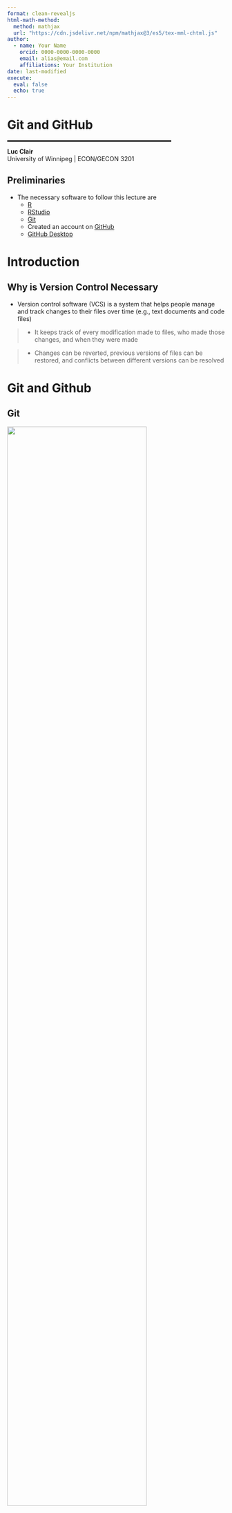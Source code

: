 ```yaml
---
format: clean-revealjs
html-math-method:
  method: mathjax
  url: "https://cdn.jsdelivr.net/npm/mathjax@3/es5/tex-mml-chtml.js"
author:
  - name: Your Name
    orcid: 0000-0000-0000-0000
    email: alias@email.com
    affiliations: Your Institution
date: last-modified
execute: 
  eval: false
  echo: true
---
```


# Git and GitHub {.title-slide}

<hr style="width: 75%; text-align: left; margin-left: 0; border: 1px solid black;">

**Luc Clair**\
University of Winnipeg \| ECON/GECON 3201

## Preliminaries

-   The necessary software to follow this lecture are
    -   [R](https://www.r-project.org/)
    -   [RStudio](https://www.rstudio.com/products/rstudio/download/preview/)
    -   [Git](https://git-scm.com/downloads)
    -   Created an account on [GitHub](https://github.com/)
    -   [GitHub Desktop](https://desktop.github.com/download/)

# Introduction

## Why is Version Control Necessary

-   Version control software (VCS) is a system that helps people manage and track changes to their files over time (e.g., text documents and code files)

> -   It keeps track of every modification made to files, who made those changes, and when they were made

> -   Changes can be reverted, previous versions of files can be restored, and conflicts between different versions can be resolved

# Git and Github

## Git

![](images/fig_1.png){width="80%" fig-align="center"}

## What is Git?

-   Git is a popular VCS

> -   Allows multiple collaborators to work on the same project simultaneously, manage changes, and share work effectively
> -   Git’s greatest strength is its facilitation of collaboration
> -   It has been described as “track changes on steroids” or as “a marriage between Dropbox and Microsoft Word’s ‘Track Changes’ feature”

## Git Repository

-   Git tracks the changes of a set files in a Git enabled folder or **directory**

> -   The Git enabled directory is known as a **repository** (repo)

> -   One uses Git to flag any saved changes made to files in the repository

## Git Repository (cont'd)

![](images/fig_2.png){fig-align="center"}

## Changes and Checkpoints

-   Git can then save a version (snapshot) of repository files at a given moment in time

> -   This is known as a **commit**

> -   Each commit has a message explaining what was changed, keeping track of the project’s progress

## Branches

-   Git allows you to create **branches**, which are akin to an alternate version of the repository to experiment with new ideas

> -   Once you’re happy with the changes, you can **merge** these branches back into the main project

> -   A branch is a separate line of development

> -   The main branch is usually called main or master

## Collaboration

-   You can store your repository on a remote server (e.g., GitHub) and everyone can access it

> -   When someone makes changes, you can **pull** those changes into your local repository (folder on your computer)

> -   Similarly, when you make changes, you can push them to the remote server so your team can see and use them

## Track and Undo Changes

-   Git tracks every change you make

> -   If you realize you made a mistake or want to revisit an earlier version of your work, you can easily go back to previous commits

> -   This helps ensure you don’t lose valuable work and can always correct errors

## GitHub

-   GitHub is a web-based platform that helps researchers manage, share, and collaborate on code projects using Git

> -   It provides a cloud-based space where you can store your Git repositories and interact with other developers’ projects

> -   GitHub has become one of the most popular platforms for open-source and private software development, but it’s also used for data science, documentation, and more

> -   It was used to develop R Studio

## GitHub

### Key features

1.  **Hosting Git repositories**: GitHub stores your Git repositories in the cloud, making it easy for others to collaborate on your project or for you to access it from diﬀerent locations

> 2.  **Collaboration tools**: GitHub allows multiple people to contribute to a project

## GitHub

### Key features (cont'd)

3.  **Pull requests**: A way for contributors to suggest changes

    > -   The project maintainer can review the changes, discuss them, and decide whether to merge them into the project

> 4.  **Issues**: A way to track bugs, enhancements, or any tasks related to the project

> 5.  **Code Reviews**: Before accepting contributions, you can review and discuss the changes to ensure code quality

## GitHub

### Key features (cont'd)

6.  **Branching and Merging**: Like Git, GitHub supports creating branches for different features or experiments

    > -   Team members can work on these branches and later merge them into the main codebase

> 7.  **Version Control and History**: GitHub stores a complete history of your project, so you can see what has changed over time, who made thechanges, and when

## GitHub

### Key features (cont'd)

8.  **GitHub Pages**: GitHub provides a free hosting service for static websites, allowing you to build and deploy websites directly from your GitHub repository

> 9.  **Documentation and Wikis**: GitHub lets you include documentation for your projects, and it also supports wikis where you can add more detailed, structured information about your project

# Link RStudio Project to GitHub

## Link RStudio Project to GitHub

-   There are a couple of ways to start our workflow

    > 1.  Create a new Git repository on GitHub, then link it to an RStudio project
    > 2.  Create a new RStudio project, then link it to GitHub

> -   Focus on number 1 for now

## Link RStudio Project to GitHub (cont'd)

-   Why do it this way?

    > -   The first half of this workflow is applicable to all projects, not just those in RStudio

## Create Git Repository on GitHub

1.  Go to [github.com](github.com) and sign in

> -   On your home page, click the ![](images/fig_3.png) button

## Create Git Repository on GitHub (cont'd)

2.  Enter the name of the repository

![](images/fig_4.png){fig-align="center"}

## Create Git Repository on GitHub (cont'd)

3.  Choose whether you want the repository to be public or private

![](images/fig_4a.png){fig-align="center"}

## Create Git Repository on GitHub (cont'd)

4.  Add a README file, which gives a description of your project

![](images/fig_4b.png){fig-align="center"}

## Create Git Repository on GitHub (cont'd)

5.  Choose a license, then press **Create**

![](images/fig_4c.png){fig-align="center"}

## Create Git Repository on GitHub (cont'd)

-   Your repository has been created

::: incremental
-   Here are a few things to notice
:::

![](images/fig_5.png){fig-align="center"}

## Create Git Repository on GitHub (cont'd)

-   Git defaults to the `main` branch

![](images/fig_5a.png){fig-align="center"}

## Create Git Repository on GitHub (cont'd)

-   The commit message and commit ID

![](images/fig_5b.png){fig-align="center"}

## Create Git Repository on GitHub (cont'd)

-   Two files were created: LICENSE and README.md

> -   Note the files created have the same Git message

![](images/fig_5c.png){fig-align="center"}

## Create Git Repository on GitHub (cont'd)

-   LICENSE refers to the license chosen when creating the repository

![](images/fig_5d.png){fig-align="center"}

## Create Git Repository on GitHub (cont'd)

-   README.md is the landing page for your repository

> -   It is where you describe your repository (more on this later)

![](images/fig_5e.png){fig-align="center"}

## Clone GitHub Repository in GitHub Desktop

-   Open GitHub Desktop and log in (if you are currently logged out)

![](images/fig_43.png){fig-align="center" width="75%"}

## Clone GitHub Repository in GitHub Desktop (cont'd)

-   On the left-hand-side, you will notice a list of your GitHub repositories

> -   Choose the repository you wish to make a copy to your local computer
> -   Then select "Clone **username/repo**", where **username/repo** is your GitHub username and repo is the name of the repository
> -   In this example it is **clairl/demo**

## Clone GitHub Repository in GitHub Desktop (cont'd)

-   Choose the location for the clone of the GitHub repo on your local computer and click **Clone**

![](images/fig_44.png){fig-align="center"}

## Clone GitHub Repository in GitHub Desktop (cont'd)

![](images/fig_45.png){fig-align="center"}

## Link GitHub Repository to RStudio

-   Open RStudio and create a new project

![](images/fig_8.png){fig-align="center"}

## Link GitHub Repository to RStudio (cont'd)

-   Choose **Existing Directory**

![](images/fig_46.png){fig-align="center"}

## Link GitHub Repository to RStudio (cont'd)

-   Choose the location of your GitHub repo on your local machine and click **Create Project**

![](images/fig_47.png){fig-align="center"}

## Link GitHub Repository to RStudio (cont'd)

-   We are now free to work on our repo files in RStudio

![](images/fig_12.png){fig-align="center"}

## Link GitHub Repository to RStudio (cont'd)

-   Note the two new files created: `.gitignore` and `demo.Rproj`

![](images/fig_12a.png){fig-align="center"}

## Link GitHub Repository to RStudio (cont'd)

-   `.gitignore` files are special files where we include a list of files we want to exclude from our GitHub repository

    > -   We will cover this later

> -   `demo.Rproj` is the R project file

## Link GitHub Repository to RStudio (cont'd)

-   Check Github Desktop

![](images/fig_48.png){fig-align="center"}

## Link GitHub Repository to RStudio (cont'd)

-   We see our two newly created files listed on the left-hand-side

> -   The green plus signs indicate that these files were added to the repo
> -   We can click on each file to observe the changes made
> -   New text is highlighted in green, old text is highlighted in red\
> -   Note: LICENSE and README.md were created during the initial commit and we did not alter them

## Link GitHub Repository to RStudio (cont'd)

-   Add comment for the commit, e.g., "Linked RStudio project"

![](images/fig_49.png){fig-align="center"}

## Push to Origin

-   Origin refers to the origin repo, which is the repository hosted on GitHub.com

> -   Press **Push origin** to update files on GitHub.com

![](images/fig_17.png){fig-align="center"}

## Push to Origin (cont'd)

-   `.gitignore` and `demo.Rproj` are now on GitHub.com

> -   Note the different commit messages and commit ID

![](images/fig_50.png){fig-align="center"}

# Make Local Changes

## Local Changes

-   **Local changes** refer to changes made to files saved on your computer

> -   When we make changes to project files, we want to update our GitHub repo to reflect these changes

> -   Return to RStudio and create a new R script and add the code `2+2`

> -   Save the new R script as `addition.R`

> -   Note that the new R file is saved in the project directory

## Local Changes (cont'd)

![](images/fig_13.png){fig-align="center"}

## Review files and Commit (cont'd)

-   `addition.R` is a new file, which is why we see green plus sign

![](images/fig_51.png){fig-align="center"}

## Review Files and Commit (cont'd)

-   Add a message, e.g., "New R Script" and press **Commit to main**

> -   Then, push to origin

## Review Files and Commit (cont'd)

![](images/fig_52a.png){fig-align="center"}

# Revert Commits

## Revert Commits

-   Say we've made changes to our project, but we come to regret them

> -   We want to revert to an older version
> -   E.g., delete `addition.R`

## Revert Commits (cont'd)

![](images/fig_53.png){fig-align="center"}

## Revert Commits (cont'd)

-   The red minus sign indicates that the file has been deleted

> -   Write a comment (e.g., "Delete addition.R"), commit the change, and push to origin

![](images/fig_54.png){fig-align="center"}

## Revert Commits (cont'd)

-   `addition.R` has been removed from the origin repo

![](images/fig_57.png){fig-align="center"}

## Revert Commits (cont'd)

-   To revert the change, return to GitHub Desktop and click the **History** tab

> -   Right click the commit you want to revert and select **Revert changes in commit**

![](images/fig_55a.png){fig-align="center"}

## Revert Commits (cont'd)

-   This reverses the previous commit and creates a new one reinstating the deleted file

> -   Push this new commit to origin

![](images/fig_56.png){fig-align="center"}

## Revert Commits (cont'd)

-   `addition.R` is back in the repo

![](images/fig_59.png){fig-align="center"}

# Collaboration

## Collaboration

-   Most real-world projects involve teamwork

> -   Git and GitHub offer robust tools to manage shared work

> -   Reduce errors, supports transparency, and tracks progress

> -   There are a number of ways in which we can collaborate using Git

> -   Most widely recommended workflow is **branching** and **pull requests**

## Collaborators

-   We can invite collaborators by going to our repository on [GitHub.com](GitHub.com) and selecting **Settings \> Collaborators**

> -   Click **Add people**

![](images/fig_23.png){fig-align="center"}

## Collaborators (cont'd)

-   Search for team members and click **Add to repository**

![](images/fig_24.png){fig-align="center"}

## Collaborators (cont'd)

-   As a collaborator, you can accept an invitation to join a project

![](images/fig_25.png){fig-align="center"}

## Collaborators (cont'd)

![](images/fig_25a.png){fig-align="center"}

## Collaborators (cont'd)

-   To work on a project, follow the steps to clone a repository under **Git Repository to RStudio Project** above

# Branches

## What is a Branch?

-   A **branch** is an independent line of development in your project

> -   By default, every Git repository starts with a branch named `main` (older repos may use `master`)

> -   You can create a *new branch* to work on a feature, fix, or experiment without touching the main codebase or files.

## What is a Branch? (cont'd)

-   Creating a new branch is akin to creating a parallel universe for your project

    > -   It creates a snapshot of the project from the last commit
    > -   You can make changes, commit them, and those changes will only exist on the new branch

> -   When finished, you can merge the branch back into the `main` branch

## Branching and Pull Requests

-   Workflow:

    > 1.  Each contributor creates their own branch
    > 2.  Make changes and commit regularly
    > 3.  Push branch to GitHub
    > 4.  Open a pull request (PR)
    > 5.  Review, discuss, and merge into `main`

## How to Create a Branch

-   In GitHub Desktop, go to **Branch\>New Branch**

![](images/fig_19.png){fig-align="center"}

> -   Note that the new branch will be based on the current branch, which is the `main` branch

## How to Create a Branch (cont'd)

-   Name your branch, e.g., `new_branch` and click **Create Branch**

![](images/fig_20.png){fig-align="center"}

## How to Create a Branch (cont'd)

-   We are now working on a new branch

![](images/fig_21.png){fig-align="center"}

> -   To publish your branch on GitHub, press **Publish branch**

## How to Create a Branch (cont'd)

![](images/fig_22.png){fig-align="center"}

## Make Changes on Branch

-   We can now edit files without altering the main branch

-   E.g., add a comment to your R script

![](images/fig_26.png){fig-align="center"}

## Make Changes on Branch (cont'd)

-   Open GitHub Desktop to review saved changes, commit, and push to origin

![](images/fig_27.png){fig-align="center"}

## Make Changes on Branch (cont'd)

-   On GitHub we can compare the .R file on the two branches

::: {layout-ncol="2"}
![Main Branch](images/fig_28a.png){fig-align="center"}

![New Branch](images/fig_28b.png){fig-align="center"}
:::

## Make a Pull Request

-   Now that we've made a change, we want to incorporate into the main branch

> -   To do this we will make a **pull request**, a request to have changes reviewed, discussed, and accepted into the main branch

> -   There are multiple ways to do a pull request, however, we will focus on using GitHub Desktop

## Make a Pull Request (cont'd)

-   In GitHub Desktop, click **Branch \> Create Pull Request**

![](images/fig_29.png){fig-align="center"}

## Make a Pull Request (cont'd)

-   This will open a GitHub.com window in your browser

> -   You can add a comment (if you want) the click **Create pull request**

![](images/fig_30.png){fig-align="center"}

## Make a Pull Request (cont'd)

-   Collaborators can then review changes made by looking at **Files changed**

![](images/fig_31.png){fig-align="center"}

## Make a Pull Request (cont'd)

-   If you want, you can comment on specific lines within the document

![](images/fig_32.png){fig-align="center"}

## Make a Pull Request (cont'd)

-   Once reviewed, you can leave a comment, approve the changes, or request changes

> -   Click **Submit review**

![](images/fig_33.png){fig-align="center"}

## Make a Pull Request (cont'd)

-   Other collaborators can review the pull request and comments made by other team members

![](images/fig_34.png){fig-align="center"}

## Make a Pull Request (cont'd)

-   Finally, they can accept the changes once everyone is happy

![](images/fig_35.png){fig-align="center"}

## Make a Pull Request (cont'd)

-   Once the changes are accepted, we are given the option to delete the branch

![](images/fig_36.png){fig-align="center"}

# Forks

## Forks

-   A **fork** is an independent copy of someone else's Git repository

> -   It allows people unaffiliated with the project to make edits to project files

> -   To perform a fork press the ![](images/fig_39.png) button on the repository page

> -   Edit a forked repository by making a clone as before

## Pull Requests from Forks

-   A PR from a fork is a way of saying: “Here are my suggested changes. Would you like to include them in your project?”

::: incremental
-   To perform a pull request from a forked repository
    1.  Create a branch and make changes
    2.  Push to your fork
    3.  Open a pull request to the original repository
:::

# README Files

## README Files

-   A README.md is a markdown-formatted file that serves as the main landing page for your GitHub repository

    > -   It's the first thing people see
    > -   It introduces your repository to anyone who visits and explains what it is, how to use it, and why it matters

## README Files (cont'd)

-   A good README typically answers the following:

    > 1.  A short description or summary
    > 2.  Installation instructions, usage examples, file structure
    > 3.  Guidelines for collaborators, branching strategy, etc.
    > 4.  Author info, credits, license, links to paper or website

## README Files (cont'd)

-   GitHub automatically renders README.md in the repo’s homepage

> -   You can use Markdown for formatting: headers, links, lists, images

## README Files (cont'd)

-   Many authors use GitHub repos to share code, data, and replication materials for their research papers

> -   README files provide an overview of the project and how to use each file

## README Example

-   Can edit README files in RStudio

![](images/fig_37.png){fig-align="center"}

## README Example

-   Save, commit, and push to orign

![](images/fig_38.png){fig-align="center"}

# Excluding Files

## Excluding Files

-   There may be certain files we wish to exclude from our GitHub repo

    > -   Unnecessary, sensitive, or large files

> -   These files are necessary for our project, but we don't want to make them public

> -   In GitHub Desktop, we can exclude files from our commit by unchecking the box for that file

## Excluding Files (cont'd)

-   E.g., temp.txt

![](images/fig_60.png){fig-align="center"}

## Excluding Files (cont'd)

![](images/fig_61.png){fig-align="center"}

## .gitignore

-   Unchecking a box for every commit can get tedious

> -   Instead, we can add the file to our `.gitignore` file

> -   A `.gitignore` file tells Git what files to leave out of a commit

## .gitignore (cont'd)

-   In GitHub Desktop, right click the file name listed under “changes” and select ignore file (add to .gitignore)

![](images/fig_62.png){fig-align="center"}

## .gitignore (cont'd)

-   We can now see that `temp.txt` has been added to the `.gitignore` file

![](images/fig_63.png){fig-align="center"}

## .gitignore (cont'd)

-   If we want to ignore all files of a certain type, we can use the wildcard symbol `*`

> -   If we want to ignore all text files, we can write `*.txt` in the `.gitignore` file
